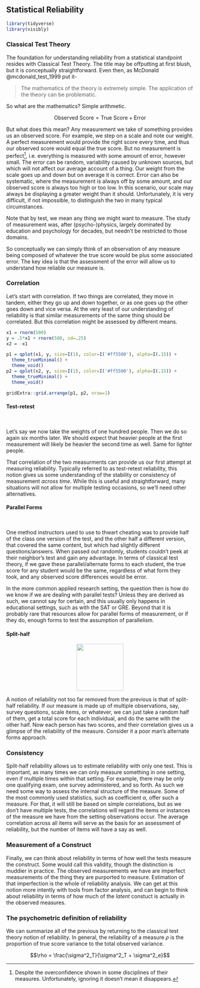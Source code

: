 ## Statistical Reliability

```r
library(tidyverse)
library(visibly)


```


### Classical Test Theory


The foundation for understanding reliability from a statistical standpoint resides with <span class="emph">Classical Test Theory</span>.  The title may be offputting at first blush, but it is conceptually straightforward.  Even then, as McDonald @mcdonald_test_1999 put it-  

> The mathematics of the theory is extremely simple. The application of the theory can be problematic.


So what are the mathematics?  Simple arithmetic.


$$\mathrm{Observed\  Score = True\  Score + Error}$$

But what does this mean?  Any measurement we take of something provides us an observed score.  For example, we step on a scale and note our weight.  A perfect measurement would provide the right score every time, and thus our observed score would equal the <span class="emph">true score</span>.  But no measurement is perfect[^noperfect], i.e. everything is measured with some amount of <span class="emph">error</span>, however small.  The error can be random, variability caused by unknown sources, but which will not affect our average account of a thing.  Our weight from the scale goes up and down but on average it is correct.  Error can also be systematic, where the measurement is always off by some amount, and our observed score is always too high or too low.  In this scenario, our scale may always be displaying a greater weight than it should. Unfortunately, it is very difficult, if not impossible, to distinguish the two in many typical circumstances.  

<aside>Note that by <span class="emph">test</span>, we mean any thing we might want to measure. The study of measurement was, after (psycho-)physics, largely dominated by education and psychology for decades, but needn't be restricted to those domains.</aside> 

So conceptually we can simply think of an observation of any measure being composed of whatever the true score would be plus some associated error.  The key idea is that the assessment of the error will allow us to understand how reliable our measure is.


### Correlation

Let's start with correlation. If two things are correlated, they move in tandem, either they go up and down together, or as one goes up the other goes down and vice versa. At the very least of our understanding of reliability is that similar measurements of the same thing should be correlated.  But this correlation might be assessed by different means.

```r
x1 = rnorm(500)
y = .5*x1 + rnorm(500, sd=.25)
x2 = -x1

p1 = qplot(x1, y, size=I(1), color=I('#ff5500'), alpha=I(.15)) + 
  theme_trueMinimal() +
  theme_void()
p2 = qplot(x2, y, size=I(1), color=I('#ff5500'), alpha=I(.15)) + 
  theme_trueMinimal() + 
  theme_void()

gridExtra::grid.arrange(p1, p2, nrow=1)
```


#### Test-retest

<div style="text-align: center; size=200%">

<i class="fas fa-file-alt fa-9x" style="color: #ff550095"></i>
<i class="fas fa-file-alt fa-9x" style="color: #ff550095; border-style: solid; border-width: 1px; border-color: #ffffff; margin-left: -50px"></i>
<i class="fas fa-file-alt fa-9x" style="color: #ff550095; border-style: solid; border-width: 1px; border-color: #ffffff; margin-left: -50px"></i>
</div>

Let's say we now take the weights of one hundred people.  Then we do so again six months later.  We should expect that heavier people at the first measurement will likely be heavier the second time as well.  Same for lighter people.

That correlation of the two measurments can provide us our first attempt at measuring reliability. Typically referred to as test-retest reliability, this notion gives us some understanding of the stability or consistency of measurement *across time*. While this is useful and straightforward, many situations will not allow for multiple testing occasions, so we'll need other alternatives.


#### Parallel Forms

<div style="text-align: center; ">

<i class="fas fa-file-alt fa-9x" style="color: #ff5500BF "> </i>
<span style=" display:inline-block; width:25px"></span> 
<i class="fas fa-file-alt fa-9x" style="color: #ff550080"></i>
<span style=" display:inline-block; width:25px"></span>
<i class="fas fa-file-alt fa-9x" style="color: #ff550040"></i>

</div>


One method instructors used to use to thwart cheating was to provide half of the class one version of the test, and the other half a different version, that covered the same content, but which had slightly different questions/answers.  When passed out randomly, students couldn't peek at their neighbor's test and gain any advantage.  In terms of classical test theory, if we gave these parallel/alternate forms to each student, the true score for any student would be the same, regardless of what form they took, and any observed score differences would be error.

In the more common applied research setting, the question then is how do we know if we are dealing with parallel tests?  Unless they are derived as such, we cannot say for certain, and this usually only happens in educational settings, such as with the SAT or GRE. Beyond that it is probably rare that resources allow for parallel forms of measurement, or if they do, enough forms to test the assumption of parallelism.


#### Split-half

<div style="text-align: center; size=200%">

<img src="img/split_half.svg" style="display:block; margin: 0 auto; height: 9em; opacity: .75">

</div>

A notion of reliability not too far removed from the previous is that of split-half reliability. If our measure is made up of multiple observations, say, survey questions, scale items, or whatever, we can just take a random half of them, get a total score for each individual, and do the same with the other half.  Now each person has two scores, and their correlation gives us a glimpse of the reliability of the measure.  Consider it a poor man's alternate forms approach.



### Consistency

Split-half reliability allows us to estimate reliability with only one test.  This is important, as many times we can only measure something in one setting, even if multiple times within that setting.  For example, there may be only one qualifying exam, one survey administered, and so forth.  As such we need some way to assess the <span class="emph">internal structure</span> of the measure.  Some of the most commonly used statistics, such as coefficient $\alpha$, offer such a measure.  For that, it will still be based on simple correlations, but as we don't have multiple tests, the correlations will regard the items or instances of the measure we have from the setting observations occur.  The average correlation across all items will serve as the basis for an assessment of reliability, but the number of items will have a say as well.


### Measurement of a Construct

Finally, we can think about reliability in terms of how well the tests measure the construct.  Some would call this validity, though the distinction is muddier in practice.  The observed measurements we have are imperfect measurements of the thing they are purported to measure.  Estimation of that imperfection is the whole of reliability analysis.  We can get at this notion more intently with tools from <span class="emph">factor analysis</span>, and can begin to think about reliability in terms of how much of the *latent* constuct is actually in the observed measures.


### The psychometric definition of reliability

We can summarize all of the previous by returning to the classical test theory notion of reliability.  In general, the reliability of a measure $\rho$ is the proportion of true score variance to the total observed variance. 

$$\rho = \frac{\sigma^2_T}{\sigma^2_T + \sigma^2_e}$$




[^noperfect]: Despite the overconfidence shown in some disciplines of their measures.  Unfortunately, ignoring it doesn't mean it disappears.